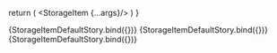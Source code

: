 

<Meta 
  title='StorageItem' 
  component={StorageItem} 
/>

<ArgsTable of={StorageItem}/>

  return (
    <Provider store={store}>
      <StorageItem {...args}/>
    </Provider>
  )
}

<Canvas>
  <Story name='GitHub and GitLab' args={{
    item:{
      provider: 'github',
      name: 'GitHub&GitLab',
      id: 'six7/tokens',
      branch: 'main',
      filePath: 'data/write5.json',
      secret: 'xxx',
      internalId: 'GWkxszSgmSNvzEaNAVI1kAIG'
    }
  }}>
    {StorageItemDefaultStory.bind({})}
  </Story>
  <Story name='JSONbin' args={{
    item:{
      provider: 'JSONbin',
      name: 'json',
      id: 'six7/tokens',
      branch: 'main',
      filePath: 'data/write5.json',
      secret: 'xxx',
      internalId: 'GWkxszSgmSNvzEaNAVI1kAIG'
    }
  }}>
    {StorageItemDefaultStory.bind({})}
  </Story>
  <Story name='ADO' args={{
    item:{
      provider: 'JSONbin',
      name: 'ADO',
      id: 'six7/tokens',
      branch: 'main',
      filePath: 'data/write5.json',
      secret: 'xxx',
      internalId: 'GWkxszSgmSNvzEaNAVI1kAIG',
      projectName: 'figmaToken',
    }
  }}>
    {StorageItemDefaultStory.bind({})}
  </Story>
</Canvas>